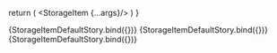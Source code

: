 

<Meta 
  title='StorageItem' 
  component={StorageItem} 
/>

<ArgsTable of={StorageItem}/>

  return (
    <Provider store={store}>
      <StorageItem {...args}/>
    </Provider>
  )
}

<Canvas>
  <Story name='GitHub and GitLab' args={{
    item:{
      provider: 'github',
      name: 'GitHub&GitLab',
      id: 'six7/tokens',
      branch: 'main',
      filePath: 'data/write5.json',
      secret: 'xxx',
      internalId: 'GWkxszSgmSNvzEaNAVI1kAIG'
    }
  }}>
    {StorageItemDefaultStory.bind({})}
  </Story>
  <Story name='JSONbin' args={{
    item:{
      provider: 'JSONbin',
      name: 'json',
      id: 'six7/tokens',
      branch: 'main',
      filePath: 'data/write5.json',
      secret: 'xxx',
      internalId: 'GWkxszSgmSNvzEaNAVI1kAIG'
    }
  }}>
    {StorageItemDefaultStory.bind({})}
  </Story>
  <Story name='ADO' args={{
    item:{
      provider: 'JSONbin',
      name: 'ADO',
      id: 'six7/tokens',
      branch: 'main',
      filePath: 'data/write5.json',
      secret: 'xxx',
      internalId: 'GWkxszSgmSNvzEaNAVI1kAIG',
      projectName: 'figmaToken',
    }
  }}>
    {StorageItemDefaultStory.bind({})}
  </Story>
</Canvas>